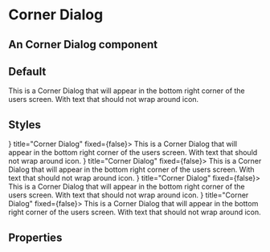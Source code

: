 
<Meta title="FusedComponents / Corner Dialog" component={CornerDialog} />

# Corner Dialog

## An Corner Dialog component 

## Default
<Preview>
    <CornerDialog title="Corner Dialog" fixed={false}>
        This is a Corner Dialog that will appear in the bottom right corner of the users screen. With text that should not wrap around icon.
    </CornerDialog>
</Preview>

## Styles
<Preview>
    <CornerDialog fcStyle="danger" icon={<Icon icon="no-entry-circle" />} title="Corner Dialog" fixed={false}>
        This is a Corner Dialog that will appear in the bottom right corner of the users screen. With text that should not wrap around icon.
    </CornerDialog>
        <CornerDialog fcStyle="warning" icon={<Icon icon="exclamation-circle" />} title="Corner Dialog" fixed={false}>
        This is a Corner Dialog that will appear in the bottom right corner of the users screen. With text that should not wrap around icon.
    </CornerDialog>
         <CornerDialog fcStyle="info" icon={<Icon icon="question-circle" />} title="Corner Dialog" fixed={false}>
        This is a Corner Dialog that will appear in the bottom right corner of the users screen. With text that should not wrap around icon.
    </CornerDialog>
        <CornerDialog fcStyle="success" icon={<Icon icon="check-circle" />} title="Corner Dialog" fixed={false}>
        This is a Corner Dialog that will appear in the bottom right corner of the users screen. With text that should not wrap around icon.
    </CornerDialog>
</Preview>

<CornerDialogDemo />

## Properties

<Props of={CornerDialog} />
